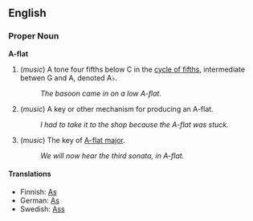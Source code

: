 == English ==

=== Proper Noun ===

'''A-flat'''

# (''music'') A tone four fifths below C in the [[cycle of fifths]], intermediate betwen G and A, denoted A&#9837;.
#: ''The basoon came in on a low A-flat.''
# (''music'') A key or other mechanism for producing an A-flat.
#: ''I had to take it to the shop because the A-flat was stuck.''
# (''music'') The key of [[A-flat major]].
#: ''We will now hear the third sonata, in A-flat.''

==== Translations ====

* Finnish: [[As]]
* German: [[As]]
* Swedish: [[Ass]]